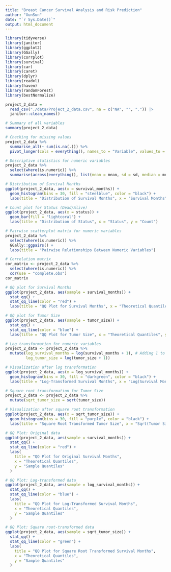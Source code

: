 ```yaml
---
title: "Breast Cancer Survival Analysis and Risk Prediction"
author: "XunSun"
date: "`r Sys.Date()`"
output: html_document
---
```


```r
library(tidyverse)
library(janitor)
library(ggplot2)
library(GGally)
library(corrplot)
library(survival)
library(car)
library(caret)
library(dplyr)
library(readxl)
library(haven)
library(randomForest)
library(bestNormalize)

```

```r
project_2_data = 
  read_csv("./data/Project_2_data.csv", na = c("NA", "", ".")) |>
  janitor::clean_names() 
```
```r
# Summary of all variables
summary(project_2_data)

# Checking for missing values
project_2_data %>% 
  summarise_all(~ sum(is.na(.))) %>% 
  pivot_longer(cols = everything(), names_to = "Variable", values_to = "Missing_Values")

# Descriptive statistics for numeric variables
project_2_data %>% 
  select(where(is.numeric)) %>% 
  summarise(across(everything(), list(mean = mean, sd = sd, median = median, min = min, max = max), na.rm = TRUE))

# Distribution of Survival Months
ggplot(project_2_data, aes(x = survival_months)) +
  geom_histogram(bins = 30, fill = "steelblue", color = "black") +
  labs(title = "Distribution of Survival Months", x = "Survival Months", y = "Frequency")

# Count plot for Status (Dead/Alive)
ggplot(project_2_data, aes(x = status)) +
  geom_bar(fill = "lightcoral") +
  labs(title = "Distribution of Status", x = "Status", y = "Count")
```
```r
# Pairwise scatterplot matrix for numeric variables
project_2_data %>% 
  select(where(is.numeric)) %>% 
  GGally::ggpairs() +
  labs(title = "Pairwise Relationships Between Numeric Variables")

# Correlation matrix
cor_matrix <- project_2_data %>% 
  select(where(is.numeric)) %>% 
  cor(use = "complete.obs")
cor_matrix
```

```r
# QQ plot for Survival Months
ggplot(project_2_data, aes(sample = survival_months)) +
  stat_qq() +
  stat_qq_line(color = "red") +
  labs(title = "QQ Plot for Survival Months", x = "Theoretical Quantiles", y = "Sample Quantiles")

# QQ plot for Tumor Size
ggplot(project_2_data, aes(sample = tumor_size)) +
  stat_qq() +
  stat_qq_line(color = "blue") +
  labs(title = "QQ Plot for Tumor Size", x = "Theoretical Quantiles", y = "Sample Quantiles")
```
```r
# Log transformation for numeric variables
project_2_data <- project_2_data %>%
  mutate(log_survival_months = log(survival_months + 1), # Adding 1 to avoid log(0)
         log_tumor_size = log(tumor_size + 1))

# Visualization after log transformation
ggplot(project_2_data, aes(x = log_survival_months)) +
  geom_histogram(bins = 30, fill = "darkgreen", color = "black") +
  labs(title = "Log-Transformed Survival Months", x = "Log(Survival Months)", y = "Frequency")
```
```r
# Square root transformation for Tumor Size
project_2_data <- project_2_data %>%
  mutate(sqrt_tumor_size = sqrt(tumor_size))

# Visualization after square root transformation
ggplot(project_2_data, aes(x = sqrt_tumor_size)) +
  geom_histogram(bins = 30, fill = "purple", color = "black") +
  labs(title = "Square Root Transformed Tumor Size", x = "Sqrt(Tumor Size)", y = "Frequency")
```
```r
# QQ Plot: Original data
ggplot(project_2_data, aes(sample = survival_months)) +
  stat_qq() +
  stat_qq_line(color = "red") +
  labs(
    title = "QQ Plot for Original Survival Months",
    x = "Theoretical Quantiles",
    y = "Sample Quantiles"
  )

# QQ Plot: Log-transformed data
ggplot(project_2_data, aes(sample = log_survival_months)) +
  stat_qq() +
  stat_qq_line(color = "blue") +
  labs(
    title = "QQ Plot for Log-Transformed Survival Months",
    x = "Theoretical Quantiles",
    y = "Sample Quantiles"
  )

# QQ Plot: Square root-transformed data
ggplot(project_2_data, aes(sample = sqrt_tumor_size)) +
  stat_qq() +
  stat_qq_line(color = "green") +
  labs(
    title = "QQ Plot for Square Root Transformed Survival Months",
    x = "Theoretical Quantiles",
    y = "Sample Quantiles"
  )
```


